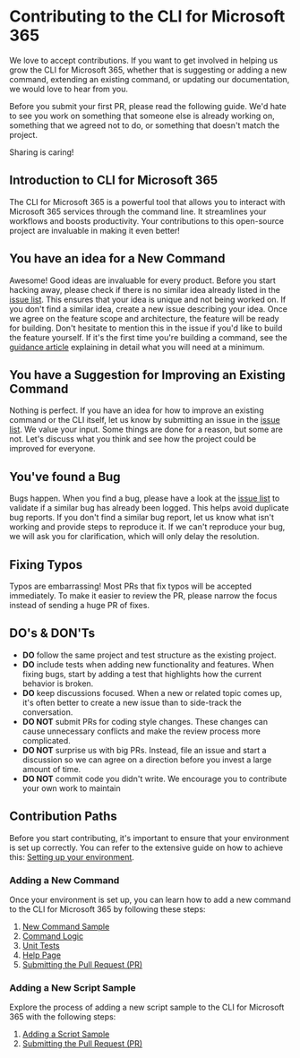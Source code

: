 # Contributing to the CLI for Microsoft 365

We love to accept contributions. If you want to get involved in helping us grow the CLI for Microsoft 365, whether that is suggesting or adding a new command, extending an existing command, or updating our documentation, we would love to hear from you.

Before you submit your first PR, please read the following guide. We'd hate to see you work on something that someone else is already working on, something that we agreed not to do, or something that doesn't match the project.

Sharing is caring!

## Introduction to CLI for Microsoft 365

The CLI for Microsoft 365 is a powerful tool that allows you to interact with Microsoft 365 services through the command line. It streamlines your workflows and boosts productivity. Your contributions to this open-source project are invaluable in making it even better!

## You have an idea for a New Command

Awesome! Good ideas are invaluable for every product. Before you start hacking away, please check if there is no similar idea already listed in the [issue list](https://github.com/pnp/cli-microsoft365/issues). This ensures that your idea is unique and not being worked on. If you don't find a similar idea, create a new issue describing your idea. Once we agree on the feature scope and architecture, the feature will be ready for building. Don't hesitate to mention this in the issue if you'd like to build the feature yourself. If it's the first time you're building a command, see the [guidance article](https://github.com/pnp/cli-microsoft365/wiki/Adding-a-command) explaining in detail what you will need at a minimum.

## You have a Suggestion for Improving an Existing Command

Nothing is perfect. If you have an idea for how to improve an existing command or the CLI itself, let us know by submitting an issue in the [issue list](https://github.com/pnp/cli-microsoft365/issues). We value your input. Some things are done for a reason, but some are not. Let's discuss what you think and see how the project could be improved for everyone.

## You've found a Bug

Bugs happen. When you find a bug, please have a look at the [issue list](https://github.com/pnp/cli-microsoft365/issues) to validate if a similar bug has already been logged. This helps avoid duplicate bug reports. If you don't find a similar bug report, let us know what isn't working and provide steps to reproduce it. If we can't reproduce your bug, we will ask you for clarification, which will only delay the resolution.

## Fixing Typos

Typos are embarrassing! Most PRs that fix typos will be accepted immediately. To make it easier to review the PR, please narrow the focus instead of sending a huge PR of fixes.

## DO's & DON'Ts

- **DO** follow the same project and test structure as the existing project.
- **DO** include tests when adding new functionality and features. When fixing bugs, start by adding a test that highlights how the current behavior is broken.
- **DO** keep discussions focused. When a new or related topic comes up, it's often better to create a new issue than to side-track the conversation.
- **DO NOT** submit PRs for coding style changes. These changes can cause unnecessary conflicts and make the review process more complicated.
- **DO NOT** surprise us with big PRs. Instead, file an issue and start a discussion so we can agree on a direction before you invest a large amount of time.
- **DO NOT** commit code you didn't write. We encourage you to contribute your own work to maintain

## Contribution Paths

Before you start contributing, it's important to ensure that your environment is set up correctly. You can refer to the extensive guide on how to achieve this: [Setting up your environment](./environment-setup.mdx).

### Adding a New Command

Once your environment is set up, you can learn how to add a new command to the CLI for Microsoft 365 by following these steps:

1. [New Command Sample](./new-command/step-by-step-guide.mdx)
2. [Command Logic](./new-command/build-command-logic.mdx)
3. [Unit Tests](./new-command/unit-tests.mdx)
4. [Help Page](./new-command/writing-the-docs.mdx)
5. [Submitting the Pull Request (PR)](./creating-the-pr.mdx)

### Adding a New Script Sample

Explore the process of adding a new script sample to the CLI for Microsoft 365 with the following steps:

1. [Adding a Script Sample](./script-sample/new-script-sample.mdx)
2. [Submitting the Pull Request (PR)](./creating-the-pr.mdx)
